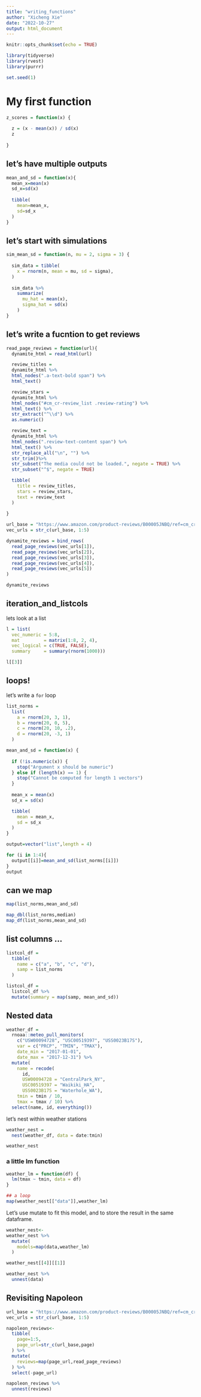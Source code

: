 ```yaml
---
title: "writing_functions"
author: "Xicheng Xie"
date: "2022-10-27"
output: html_document
---
```


```r
knitr::opts_chunk$set(echo = TRUE)
```


```r
library(tidyverse)
library(rvest)
library(purrr)
```

```r
set.seed(1)
```

# My first function
```r
z_scores = function(x) {
  
  z = (x - mean(x)) / sd(x)
  z
  
}

```

## let's have multiple outputs

```r
mean_and_sd = function(x){
  mean_x=mean(x)
  sd_x=sd(x)
  
  tibble(
    mean=mean_x,
    sd=sd_x
  )
}
```

## let's start with simulations
```r
sim_mean_sd = function(n, mu = 2, sigma = 3) {
  
  sim_data = tibble(
    x = rnorm(n, mean = mu, sd = sigma),
  )
  
  sim_data %>% 
    summarize(
      mu_hat = mean(x),
      sigma_hat = sd(x)
    )
}
```


## let's write a fucntion to get reviews
```r
read_page_reviews = function(url){
  dynamite_html = read_html(url)

  review_titles = 
  dynamite_html %>%
  html_nodes(".a-text-bold span") %>%
  html_text()

  review_stars = 
  dynamite_html %>%
  html_nodes("#cm_cr-review_list .review-rating") %>%
  html_text() %>%
  str_extract("^\\d") %>%
  as.numeric()

  review_text = 
  dynamite_html %>%
  html_nodes(".review-text-content span") %>%
  html_text() %>% 
  str_replace_all("\n", "") %>% 
  str_trim()%>% 
  str_subset("The media could not be loaded.", negate = TRUE) %>% 
  str_subset("^$", negate = TRUE)

  tibble(
    title = review_titles,
    stars = review_stars,
    text = review_text
  ) 
  
}
```

```r
url_base = "https://www.amazon.com/product-reviews/B00005JNBQ/ref=cm_cr_arp_d_viewopt_rvwer?ie=UTF8&reviewerType=avp_only_reviews&sortBy=recent&pageNumber="
vec_urls = str_c(url_base, 1:5)

dynamite_reviews = bind_rows(
  read_page_reviews(vec_urls[1]),
  read_page_reviews(vec_urls[2]),
  read_page_reviews(vec_urls[3]),
  read_page_reviews(vec_urls[4]),
  read_page_reviews(vec_urls[5])
)

dynamite_reviews
```
## iteration_and_listcols

lets look at a list

```r
l = list(
  vec_numeric = 5:8,
  mat         = matrix(1:8, 2, 4),
  vec_logical = c(TRUE, FALSE),
  summary     = summary(rnorm(1000)))

l[[3]]
```

## loops!
let's write a `for` loop

```r
list_norms = 
  list(
    a = rnorm(20, 3, 1),
    b = rnorm(20, 0, 5),
    c = rnorm(20, 10, .2),
    d = rnorm(20, -3, 1)
  )

mean_and_sd = function(x) {
  
  if (!is.numeric(x)) {
    stop("Argument x should be numeric")
  } else if (length(x) == 1) {
    stop("Cannot be computed for length 1 vectors")
  }
  
  mean_x = mean(x)
  sd_x = sd(x)

  tibble(
    mean = mean_x, 
    sd = sd_x
  )
}
```

```r
output=vector("list",length = 4)

for (i in 1:4){
  output[[i]]=mean_and_sd(list_norms[[i]])
}
output
```

## can we map
```r
map(list_norms,mean_and_sd)
```

```r
map_dbl(list_norms,median)
map_df(list_norms,mean_and_sd)
```

## list columns ... 
```r
listcol_df = 
  tibble(
    name = c("a", "b", "c", "d"),
    samp = list_norms
  )

listcol_df = 
  listcol_df %>% 
  mutate(summary = map(samp, mean_and_sd))

```

## Nested data
```r
weather_df = 
  rnoaa::meteo_pull_monitors(
    c("USW00094728", "USC00519397", "USS0023B17S"),
    var = c("PRCP", "TMIN", "TMAX"), 
    date_min = "2017-01-01",
    date_max = "2017-12-31") %>%
  mutate(
    name = recode(
      id, 
      USW00094728 = "CentralPark_NY", 
      USC00519397 = "Waikiki_HA",
      USS0023B17S = "Waterhole_WA"),
    tmin = tmin / 10,
    tmax = tmax / 10) %>%
  select(name, id, everything())
```

let's nest within weather stations
```r
weather_nest = 
  nest(weather_df, data = date:tmin)

weather_nest
```

### a little lm function
```r
weather_lm = function(df) {
  lm(tmax ~ tmin, data = df)
}

## a loop
map(weather_nest[["data"]],weather_lm)
```

Let’s use mutate to fit this model, and to store the result in the same dataframe.
```r
weather_nest<-
weather_nest %>% 
  mutate(
    models=map(data,weather_lm)
  )

weather_nest[[4]][[1]]
```

```r
weather_nest %>% 
  unnest(data)
```

## Revisiting Napoleon
```r
url_base = "https://www.amazon.com/product-reviews/B00005JNBQ/ref=cm_cr_arp_d_viewopt_rvwer?ie=UTF8&reviewerType=avp_only_reviews&sortBy=recent&pageNumber="
vec_urls = str_c(url_base, 1:5)

napoleon_reviews<-
  tibble(
    page=1:5,
    page_url=str_c(url_base,page)
  ) %>% 
  mutate(
    reviews=map(page_url,read_page_reviews)
  ) %>% 
  select(-page_url)

napoleon_reviews %>% 
  unnest(reviews)
```

